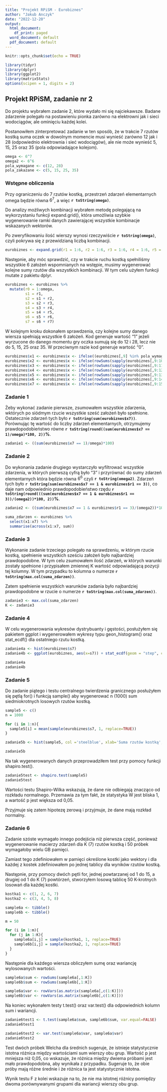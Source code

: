 ```yaml
---
title: "Projekt RPiSM - Eurobiznes"
author: "Jakub Anczyk"
date: "2022-12-20"
output:
  html_document:
    df_print: paged
  word_document: default
  pdf_document: default
---
```


```r
knitr::opts_chunk$set(echo = TRUE)

library(tidyr)
library(dplyr)
library(ggplot2)
library(matrixStats)
options(scipen = 1, digits = 2)
```

## Projekt RPiSM, zadanie nr 2

Do projektu wybrałem zadanie 2, które wydało mi się najciekawsze. Badane zdarzenie polegało na postawieniu pionka zarówno na elektrowni jak i sieci wodociągów, ale ominięciu każdej kolei.

Postanowiłem zinterpretować zadanie w ten sposób, że w trakcie 7 rzutów kostką suma oczek w dowolnym momencie musi wynieść zarówno 12 jak i 28 (odpowiednio elektrownia i sieć wodociągów), ale nie może wynieść 5, 15, 25 oraz 35 (pola odpowiadające kolejom).

```r
omega <- 6^7
omega2 <- 6^6
pola_wymagane <- c(12, 28)
pola_zakazane <- c(5, 15, 25, 35)
```

### Wstępne obliczenia

Przy ograniczeniu do 7 rzutów kostką, przestrzeń zdarzeń elementarnych omega będzie równa $6^7$, a więc **`r toString(omega)`**.

Do analizy możliwych kombinacji wybrałem metodę polegającą na wykorzystaniu funkcji expand.grid(), która umożliwia szybkie wygenerowanie ramki danych zawierającej wszystkie kombinacje wskazanych wektorów.

Po zweryfikowaniu ilość wierszy wynosi rzeczywiście **`r toString(omega)`**, czyli pokrywa się z przewidzianą liczbą kombinacji. 


```r
eurobiznes <- expand.grid(r1 = 1:6, r2 = 1:6, r3 = 1:6, r4 = 1:6, r5 = 1:6, r6 = 1:6, r7 = 1:6)
```

Następnie, aby móc sprawdzić, czy w trakcie ruchu kostką spełniliśmy wszystkie 6 założeń wspomnianych na wstępie, musimy wygenerować kolejne sumy rzutów dla wszystkich kombinacji. W tym celu użyłem funkcji mutate z pakietu dplyr. 


```r
eurobiznes <- eurobiznes %>%
  mutate(r0 = 1:omega,
         s1 = r1,
         s2 = s1 + r2,
         s3 = s2 + r3,
         s4 = s3 + r4,
         s5 = s4 + r5,
         s6 = s5 + r6,
         s7 = s6 + r7)

```

W kolejnym kroku dokonałem sprawdzenia, czy kolejne sumy danego wiersza spełniają wszystkie 6 założeń. Kod generuje wartość "1" jeżeli wyrzucone do danego momentu gry oczka sumują się do 12 i 28, lecz nie do 5, 15, 25 oraz 35. W przeciwnym razie kod generuje wartość "0".

```r
eurobiznes$x1 <- eurobiznes$x <- ifelse((eurobiznes[,9] %in% pola_wymagane) == 2 & (eurobiznes[,9] %in% pola_zakazane) == 0, 1, 0)
eurobiznes$x2 <- eurobiznes$x <- ifelse(rowSums(sapply(eurobiznes[,9:10], `%in%`, pola_wymagane)) == 2 & rowSums(sapply(eurobiznes[,9:10], `%in%`, pola_zakazane)) == 0, 1, 0)
eurobiznes$x3 <- eurobiznes$x <- ifelse(rowSums(sapply(eurobiznes[,9:11], `%in%`, pola_wymagane)) == 2 & rowSums(sapply(eurobiznes[,9:11], `%in%`, pola_zakazane)) == 0, 1, 0)
eurobiznes$x4 <- eurobiznes$x <- ifelse(rowSums(sapply(eurobiznes[,9:12], `%in%`, pola_wymagane)) == 2 & rowSums(sapply(eurobiznes[,9:12], `%in%`, pola_zakazane)) == 0, 1, 0)
eurobiznes$x5 <- eurobiznes$x <- ifelse(rowSums(sapply(eurobiznes[,9:13], `%in%`, pola_wymagane)) == 2 & rowSums(sapply(eurobiznes[,9:13], `%in%`, pola_zakazane)) == 0, 1, 0)
eurobiznes$x6 <- eurobiznes$x <- ifelse(rowSums(sapply(eurobiznes[,9:14], `%in%`, pola_wymagane)) == 2 & rowSums(sapply(eurobiznes[,9:14], `%in%`, pola_zakazane)) == 0, 1, 0)
eurobiznes$x7 <- eurobiznes$x <- ifelse(rowSums(sapply(eurobiznes[,9:15], `%in%`, pola_wymagane)) == 2 & rowSums(sapply(eurobiznes[,9:15], `%in%`, pola_zakazane)) == 0, 1, 0)
```

### Zadanie 1

Żeby wykonać zadanie pierwsze, zsumowałem wszystkie zdarzenia, wktórych po siódmym rzucie wszystkie sześć założeń było spełnione. Ostatecznie zdarzeń tych było **`r toString(sum(eurobiznes$x7))`**. Porównując tę wartość do liczby zdarzeń elementarnych, otrzymujemy prawdopodobieństwo równe **`r toString(round((sum(eurobiznes$x7 == 1)/omega)*100, 2))`%**.

```r
zadanie1 <- ((sum(eurobiznes$x7 == 1)/omega)*100)

```

### Zadanie 2

Do wykonania zadanie drugiego wystarczyło wyfiltrować wszystkie zdarzenia, w których pierwszą cyfrą było "3" i przyrównać do sumy zdarzeń elementarnych która będzie równa $6^6$ czyli **`r toString(omega2)`**. Zdarzeń tych było **`r toString(sum(eurobiznes$x7 == 1 & eurobiznes$r1 == 3))`**, co daje nam odpowiednio prawdopodobieństwo rzędu **`r toString(round(((sum(eurobiznes$x7 == 1 & eurobiznes$r1 == 3))/(omega2))*100, 2))`%**.

```r
zadanie2 <- ((sum(eurobiznes$x7 == 1 & eurobiznes$r1 == 3)/(omega2))*100)

suma_zdarzen <- eurobiznes %>%
  select(x1:x7) %>%
  summarise(across(x1:x7, sum))
```

### Zadanie 3

Wykonanie zadanie trzeciego polegało na sprawdzeniu, w którym rzucie kostką, spełnienie wszystkich sześciu założeń było najbardziej prawdopodobne. W tym celu zsumowałem ilość zdarzeń, w których warunki zostały spełnione i przypisałem zmiennej K wartość odpowiadającą pozycji tej kolumny. W tym przypadku to kolumna o numerze **`r toString(max.col(suma_zdarzen))`**.

Zatem spełnienie wszystkich warunków zadania było najbardziej prawdopodobne w rzucie o numerze **`r toString(max.col(suma_zdarzen))`**.

```r
zadanie3 <- max.col(suma_zdarzen)
K <- zadanie3
```


### Zadanie 4

W celu wygenerowania wykresów dystrybuanty i gęstości, posłużyłem się pakietem ggplot i wygenerowałem wykresy typu geon_histogram() oraz stat_ecdf() dla ostatniego rzutu kostką.

```r
zadanie4a <- hist(eurobiznes$s7)
zadanie4b <- ggplot(eurobiznes, aes(x=s7)) + stat_ecdf(geom = "step", color="black")

zadanie4a
zadanie4b
```

### Zadanie 5

Do zadanie piątego i testu centralnego twierdzenia granicznego posłużyłem się pętlą for() i funkcją sample() aby wygenerować n (1000) sum siedmiokrotnych losowych rzutów kostką.  

```r
sample5 <- c()
n = 1000

for (i in 1:n){
  sample5[i] = mean(sample(eurobiznes$s7, 1, replace=TRUE))
}

zadanie5b <- hist(sample5, col ='steelblue', xlab='Suma rzutów kostką', main='Sample size = 7')

zadanie5b
```

Na tak wygenerowanych danych przeprowadziłem test przy pomocy funkcji shapiro.test().

```r
zadanie5test <- shapiro.test(sample5)
zadanie5test
```

Wartości testu Shapiro-Wilka wskazują, że dane nie odbiegają znacząco od rozkładu normalnego. Przemawia za tym fakt, że statystyka W jest bliska 1, a wartość p jest większa od 0,05.

Przyjmuje się zatem hipotezę zerową i przyjmuje, że dane mają rozkład normalny.

### Zadanie 6

Zadanie szóste wymagało innego podejścia niż pierwsza część, ponieważ wygenerowanie macierzy zdarzeń dla K (7) rzutów kostką i 50 próbek wymagałoby wielu GB pamięci. 

Zamiast tego zdefiniowałem w pamięci określone kostki jako wektory i dla każdej z kostek zdefiniowałem po jednej tablicy dla wyników rzutów kostką. 

Następnie, przy pomocy dwóch pętli for, jednej powtarzanej od 1 do 15, a drugiej od 1 do K (7) powtórzeń, stworzyłem losową tablicę 50 K-krotnych losowań dla każdej kostki. 

```r
kostka1 <- c(1, 2, 6, 7)
kostka2 <- c(3, 4, 5, 8)

sample6a <- tibble()
sample6b <- tibble()

m = 50

for (i in 1:m){
  for (j in 1:K){
    sample6a[i,j] = sample(kostka1, 1, replace=TRUE)
    sample6b[i,j] = sample(kostka2, 1, replace=TRUE)
  }
}
```

Następnie dla każdego wiersza obliczyłem sumę oraz wariancję wylosowanych wartości.

```r
sample6a$sum <- rowSums(sample6a[,1:K])
sample6b$sum <- rowSums(sample6b[,1:K])

sample6a$var <- rowVars(as.matrix(sample6a[,c(1:K)]))
sample6b$var <- rowVars(as.matrix(sample6b[,c(1:K)]))
```

Na koniec wykonałem testy t.test() oraz var.test() dla odpowiednich kolumn sum i wariancji. 

```r
zadanie6test1 <- t.test(sample6a$sum, sample6b$sum, var.equal=FALSE)
zadanie6test1

zadanie6test2 <- var.test(sample6a$var, sample6a$var)
zadanie6test2
```

Test dwóch próbek Welcha dla średnich sugeruje, że istnieje statystycznie istotna różnica między wartościami sum wierszy obu grup. Wartość p jest mniejsza niż 0,05, co wskazuje, że różnica między dwiema próbami jest mało prawdopodobna, aby wynikała z przypadku. Sugeruje to, że obie próby mają różne średnie i że różnica ta jest statystycznie istotna.

Wynik testu F z kolei wskazuje na to, że nie ma istotnej różnicy pomiędzy dwoma porównywanymi grupami dla wariancji wierszy obu grup.
